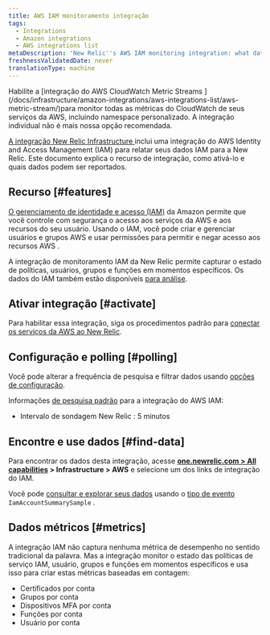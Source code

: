 ```yaml
---
title: AWS IAM monitoramento integração
tags:
  - Integrations
  - Amazon integrations
  - AWS integrations list
metaDescription: 'New Relic''s AWS IAM monitoring integration: what data it reports, and how to enable it.'
freshnessValidatedDate: never
translationType: machine
---
```


<Callout variant="important">
  Habilite a [integração do AWS CloudWatch Metric Streams ](/docs/infrastructure/amazon-integrations/aws-integrations-list/aws-metric-stream/)para monitor todas as métricas do CloudWatch de seus serviços da AWS, incluindo namespace personalizado. A integração individual não é mais nossa opção recomendada.
</Callout>

[A integração New Relic Infrastructure ](/docs/infrastructure/integrations-getting-started/getting-started/introduction-infrastructure-integrations)inclui uma integração do AWS Identity and Access Management (IAM) para relatar seus dados IAM para a New Relic. Este documento explica o recurso de integração, como ativá-lo e quais dados podem ser reportados.

## Recurso [#features]

[O gerenciamento de identidade e acesso (IAM)](https://aws.amazon.com/iam/) da Amazon permite que você controle com segurança o acesso aos serviços da AWS e aos recursos do seu usuário. Usando o IAM, você pode criar e gerenciar usuários e grupos AWS e usar permissões para permitir e negar acesso aos recursos AWS .

A integração de monitoramento IAM da New Relic permite capturar o estado de políticas, usuários, grupos e funções em momentos específicos. Os dados do IAM também estão disponíveis [para análise](/docs/infrastructure/infrastructure-integrations/getting-started/connect-aws-integrations-infrastructure#insights).

## Ativar integração [#activate]

Para habilitar essa integração, siga os procedimentos padrão para [conectar os serviços da AWS ao New Relic](/docs/infrastructure/infrastructure-integrations/getting-started/connect-aws-integrations-infrastructure).

## Configuração e polling [#polling]

Você pode alterar a frequência de pesquisa e filtrar dados usando [opções de configuração](/docs/integrations/new-relic-integrations/getting-started/configure-polling-frequency-data-collection-cloud-integrations).

Informações [de pesquisa padrão](/docs/infrastructure/amazon-integrations/aws-integrations-list/aws-polling-intervals-infrastructure-integrations) para a integração do AWS IAM:

* Intervalo de sondagem New Relic : 5 minutos

## Encontre e use dados [#find-data]

Para encontrar os dados desta integração, acesse <DNT>**[one.newrelic.com > All capabilities](https://one.newrelic.com/all-capabilities) > Infrastructure > AWS**</DNT> e selecione um dos links de integração do IAM.

Você pode [consultar e explorar seus dados](/docs/using-new-relic/data/understand-data/query-new-relic-data) usando o [tipo de evento](/docs/data-apis/understand-data/new-relic-data-types/#event-data) `IamAccountSummarySample` .

## Dados métricos [#metrics]

A integração IAM não captura nenhuma métrica de desempenho no sentido tradicional da palavra. Mas a integração monitor o estado das políticas de serviço IAM, usuário, grupos e funções em momentos específicos e usa isso para criar estas métricas baseadas em contagem:

* Certificados por conta
* Grupos por conta
* Dispositivos MFA por conta
* Funções por conta
* Usuário por conta
